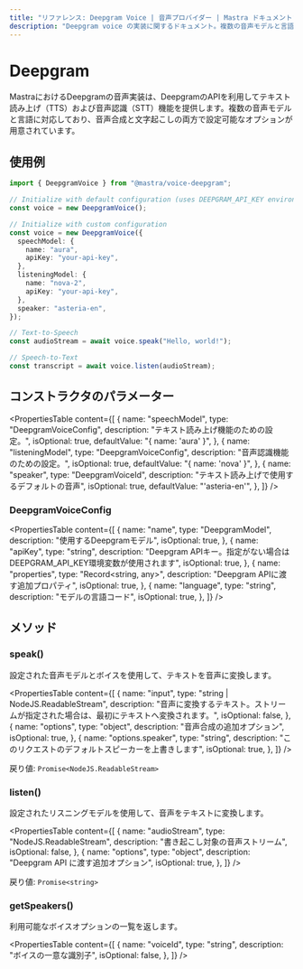 ```yaml
---
title: "リファレンス: Deepgram Voice | 音声プロバイダー | Mastra ドキュメント"
description: "Deepgram voice の実装に関するドキュメント。複数の音声モデルと言語によるテキスト読み上げおよび音声認識機能を提供します。"
---
```


# Deepgram

MastraにおけるDeepgramの音声実装は、DeepgramのAPIを利用してテキスト読み上げ（TTS）および音声認識（STT）機能を提供します。複数の音声モデルと言語に対応しており、音声合成と文字起こしの両方で設定可能なオプションが用意されています。

## 使用例

```typescript
import { DeepgramVoice } from "@mastra/voice-deepgram";

// Initialize with default configuration (uses DEEPGRAM_API_KEY environment variable)
const voice = new DeepgramVoice();

// Initialize with custom configuration
const voice = new DeepgramVoice({
  speechModel: {
    name: "aura",
    apiKey: "your-api-key",
  },
  listeningModel: {
    name: "nova-2",
    apiKey: "your-api-key",
  },
  speaker: "asteria-en",
});

// Text-to-Speech
const audioStream = await voice.speak("Hello, world!");

// Speech-to-Text
const transcript = await voice.listen(audioStream);
```

## コンストラクタのパラメーター

<PropertiesTable
  content={[
    {
      name: "speechModel",
      type: "DeepgramVoiceConfig",
      description: "テキスト読み上げ機能のための設定。",
      isOptional: true,
      defaultValue: "{ name: 'aura' }",
    },
    {
      name: "listeningModel",
      type: "DeepgramVoiceConfig",
      description: "音声認識機能のための設定。",
      isOptional: true,
      defaultValue: "{ name: 'nova' }",
    },
    {
      name: "speaker",
      type: "DeepgramVoiceId",
      description: "テキスト読み上げで使用するデフォルトの音声",
      isOptional: true,
      defaultValue: "'asteria-en'",
    },
  ]}
/>

### DeepgramVoiceConfig

<PropertiesTable
  content={[
    {
      name: "name",
      type: "DeepgramModel",
      description: "使用するDeepgramモデル",
      isOptional: true,
    },
    {
      name: "apiKey",
      type: "string",
      description:
        "Deepgram APIキー。指定がない場合はDEEPGRAM_API_KEY環境変数が使用されます",
      isOptional: true,
    },
    {
      name: "properties",
      type: "Record<string, any>",
      description: "Deepgram APIに渡す追加プロパティ",
      isOptional: true,
    },
    {
      name: "language",
      type: "string",
      description: "モデルの言語コード",
      isOptional: true,
    },
  ]}
/>

## メソッド

### speak()

設定された音声モデルとボイスを使用して、テキストを音声に変換します。

<PropertiesTable
  content={[
    {
      name: "input",
      type: "string | NodeJS.ReadableStream",
      description:
        "音声に変換するテキスト。ストリームが指定された場合は、最初にテキストへ変換されます。",
      isOptional: false,
    },
    {
      name: "options",
      type: "object",
      description: "音声合成の追加オプション",
      isOptional: true,
    },
    {
      name: "options.speaker",
      type: "string",
      description: "このリクエストのデフォルトスピーカーを上書きします",
      isOptional: true,
    },
  ]}
/>

戻り値: `Promise<NodeJS.ReadableStream>`

### listen()

設定されたリスニングモデルを使用して、音声をテキストに変換します。

<PropertiesTable
  content={[
    {
      name: "audioStream",
      type: "NodeJS.ReadableStream",
      description: "書き起こし対象の音声ストリーム",
      isOptional: false,
    },
    {
      name: "options",
      type: "object",
      description: "Deepgram API に渡す追加オプション",
      isOptional: true,
    },
  ]}
/>

戻り値: `Promise<string>`

### getSpeakers()

利用可能なボイスオプションの一覧を返します。

<PropertiesTable
  content={[
    {
      name: "voiceId",
      type: "string",
      description: "ボイスの一意な識別子",
      isOptional: false,
    },
  ]}
/>
